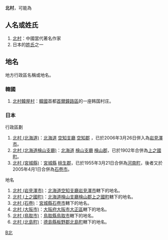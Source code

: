 {{disambig|B|Cat=二字地名消歧义}}
'''北村'''，可能為

== 人名或姓氏 ==
# [[北村|北村]]：中國當代著名作家
# 日本的[[姓氏|姓氏]]之一

== 地名 ==
地方行政區名稱或地名。
=== 韓國 ===
# [[北村韓屋村|北村韓屋村]]：[[韓國|韓國]]首都[[首爾|首爾]][[鐘路區|鐘路區]]的一座韩国村庄。

=== 日本 ===

; 行政區劃
# [[北村_(北海道)|北村 (北海道)]]：[[北海道|北海道]] [[空知支廳|空知支廳]] [[空知郡|空知郡]] ，已於2006年3月26日併入為[[岩見澤市|岩見澤市]]。
# [[北村_(北海道檜山支廳)|北村 (北海道檜山支廳)]]：[[北海道|北海道]] [[檜山支廳|檜山支廳]] [[檜山郡|檜山郡]]，已於1902年合併為[[上之國町|上之國町]]。
# [[北村_(宮城縣)|北村 (宮城縣)]]：[[宮城縣|宮城縣]] [[桃生郡|桃生郡]]，已於1955年3月21日合併為[[河南町_(宮城縣)|河南町]]，後者又於2005年4月1日合併為[[石卷市|石卷市]]。

; 地名
# [[北村_(岩見澤市)|北村 (岩見澤市)]]：[[北海道|北海道]][[空知支廳|空知支廳]][[岩見澤市|岩見澤市]]轄下的地名。
# [[北村_(上之國町)|北村 (上之國町)]]：[[北海道|北海道]][[檜山支廳|檜山支廳]][[檜山郡|檜山郡]][[上之國町|上之國町]]轄下的地名。
# [[北村_(石卷)|北村 (石卷)]]：[[宮城縣|宮城縣]][[石卷市|石卷市]]轄下的地名。
# [[北村_(大阪市)|北村 (大阪市)]]：[[大阪府|大阪府]][[大阪市|大阪市]][[大正區|大正區]]轄下的地名。
# [[北村_(鳥取市)|北村 (鳥取市)]]：[[鳥取縣|鳥取縣]][[鳥取市|鳥取市]]轄下的地名。
# [[北村_(北島町)|北村 (北島町)]]：[[德島縣|德島縣]][[板野郡|板野郡]][[北島町|北島町]]轄下的地名。

[[Category:二字日本地名消歧義|B北]]